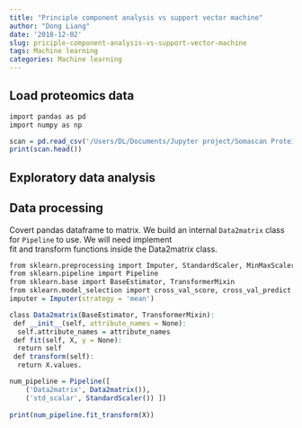 ```yaml
---
title: "Principle component analysis vs support vector machine"
author: "Dong Liang"
date: '2018-12-02'
slug: priciple-component-analysis-vs-support-vector-machine
tags: Machine learning
categories: Machine learning
---
```



## Load proteomics data

```r
import pandas as pd
import numpy as np

scan = pd.read_csv('/Users/DL/Documents/Jupyter project/Somascan Protein Creatinine/somascan.csv')
print(scan.head())
```

## Exploratory data analysis


## Data processing 
Covert pandas dataframe to matrix.
We build an internal `Data2matrix` class for `Pipeline` to use. We will need implement \
fit and transform functions inside the Data2matrix class.

```r
from sklearn.preprocessing import Imputer, StandardScaler, MinMaxScaler
from sklearn.pipeline import Pipeline
from sklearn.base import BaseEstimator, TransformerMixin
from sklearn.model_selection import cross_val_score, cross_val_predict
imputer = Imputer(strategy = 'mean')

class Data2matrix(BaseEstimator, TransformerMixin):
 def __init__(self, attribute_names = None):
  self.attribute_names = attribute_names
 def fit(self, X, y = None):
  return self
 def transform(self):
  return X.values.

num_pipeline = Pipeline([
    ('Data2matrix', Data2matrix()),
    ('std_scalar', StandardScaler()) ])
    
print(num_pipeline.fit_transform(X))
```




